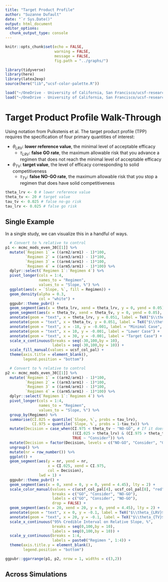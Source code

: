 ```yaml
---
title: "Target Product Profile"
author: "Suzanne Dufault"
date: "`r Sys.Date()"
output: html_document
editor_options: 
  chunk_output_type: console
---
```


```r
knitr::opts_chunk$set(echo = FALSE,
                      warning = FALSE,
                      message = FALSE,
                      fig.path = "../graphs/")

library(tidyverse)
library(here)
library(latex2exp)
source(here("lib","ucsf-color-palette.R"))

load("~/OneDrive - University of California, San Francisco/ucsf-research/phase2b-simstudy/data/cleaned-results/2022-02-25_mcmc-mods-even-30.RData")
load("~/OneDrive - University of California, San Francisco/ucsf-research/phase2b-simstudy/data/cleaned-results/2022-02-25_mcmc-mods-even-40.RData")
```

# Target Product Profile Walk-Through {.tabset}

Using notation from Pulkstenis et al. The target product profile (TPP) requires the specification of four primary quantities of interest:

+ $\theta_{LRV}$: **lower reference value**, the minimal level of acceptable efficacy
  + $\tau_{LRV}$: **false GO rate**, the maximum allowable risk that you advance a regimen that does not reach the minimal level of acceptable efficacy
+ $\theta_{TV}$: **target value**, the level of efficacy corresponding to solid competitiveness
  + $\tau_{TV}$: **false NO-GO rate**, the maximum allowable risk that you stop a regimen that does have solid competitiveness
  
```r
theta_lrv <- 0 # lower reference value
theta_tv <- 20 # target value
tau_tv <- 0.025 # false no-go risk
tau_lrv <- 0.025 # false go risk
```
  
## Single Example

In a single study, we can visualize this in a handful of ways. 

```r
  # Convert to % relative to control
p1 <- mcmc_mods_even_30[[1]] %>% 
  mutate(`Regimen 1` = ((arm2/arm1) - 1)*100,
         `Regimen 2` = ((arm3/arm1) - 1)*100,
         `Regimen 3` = ((arm4/arm1) - 1)*100,
         `Regimen 4` = ((arm5/arm1) - 1)*100) %>% 
  dplyr::select(`Regimen 1`:`Regimen 4`) %>% 
  pivot_longer(cols = 1:4,
               names_to = "Regimen",
               values_to = "Slope, %") %>% 
  ggplot(aes(x = `Slope, %`, fill = Regimen)) + 
  geom_density(alpha = 0.3,
               col = "white") + 
  ggpubr::theme_pubr() +
  geom_segment(aes(x = theta_lrv, xend = theta_lrv, y = 0, yend = 0.05), lty = 2) + 
  geom_segment(aes(x = theta_tv, xend = theta_tv, y = 0, yend = 0.05), lty = 2) + 
  annotate(geom = "text", x = theta_lrv, y = 0.051, label = TeX("$\\theta_{LRV}$"), vjust = 0) +
  annotate(geom = "text", x = theta_tv, y = 0.051, label = TeX("$\\theta_{TV}$"), vjust = 0) +
  annotate(geom = "text", x = -18, y = -0.001, label = "Minimal Case", hjust = 0) +
  annotate(geom = "text", x = 10, y = -0.001, label = "Lower Case") +
  annotate(geom = "text", x = 30, y = -0.001, label = "Target Case") + 
  scale_x_continuous(breaks = seq(-30,100,by = 10),
                     labels = seq(-30,100,by = 10)) +
  scale_fill_manual(values = ucsf_col_pal) + 
  theme(axis.title = element_blank(),
        legend.position = "bottom")

  # Convert to % relative to control
p2 <- mcmc_mods_even_30[[1]] %>% 
  mutate(`Regimen 1` = ((arm2/arm1) - 1)*100,
         `Regimen 2` = ((arm3/arm1) - 1)*100,
         `Regimen 3` = ((arm4/arm1) - 1)*100,
         `Regimen 4` = ((arm5/arm1) - 1)*100) %>% 
  dplyr::select(`Regimen 1`:`Regimen 4`) %>% 
  pivot_longer(cols = 1:4,
               names_to = "Regimen",
               values_to = "Slope, %") %>% 
  group_by(Regimen) %>% 
  summarise(CI.025 = quantile(`Slope, %`, probs = tau_lrv),
            CI.975 = quantile(`Slope, %`, probs = 1-tau_tv)) %>% 
  mutate(Decision = case_when(CI.975 < theta_tv ~ "NO-GO", # If it doesn't have hope of reaching target value, it's stopped
                              ((CI.025 > theta_lrv) & (CI.975 > theta_tv)) ~ "GO", # if the CI includes TV and is entirely above the LRV, then it goes
                              TRUE ~ "Consider")) %>% 
  mutate(Decision = factor(Decision, levels = c("NO-GO", "Consider", "GO"))) %>% 
  ungroup() %>% 
  mutate(nr = row_number()) %>% 
  ggplot() + 
  geom_segment(aes(y = nr, yend = nr, 
                   x = CI.025, xend = CI.975, 
                   col = Decision),
               lwd = 1) + 
  ggpubr::theme_pubr() + 
  geom_segment(aes(x = 0, xend = 0, y = 0, yend = 4.45), lty = 2) + 
  scale_color_manual(values = c(ucsf_col_pal[4], ucsf_col_pal[8], "red"),
                     breaks = c("GO", "Consider", "NO-GO"),
                     labels = c("GO", "Consider", "NO-GO"),
                     drop = FALSE) +
  geom_segment(aes(x = 20, xend = 20, y = 0, yend = 4.45), lty = 2) + 
  annotate(geom = "text", x = 0, y = -0.1, label = TeX("$\\theta_{LRV}$"), vjust = 0) +
  annotate(geom = "text", x = 20, y = -0.1, label = TeX("$\\theta_{TV}$"), vjust = 0) +
  scale_x_continuous("95% Credible Interval on Relative Slope, %", 
                     breaks = seq(0,100,by = 10),
                     labels = seq(0,100,by = 10)) +
  scale_y_continuous(breaks = 1:4,
                     labels = paste0("Regimen ", 1:4)) +
  theme(axis.title.y = element_blank(),
        legend.position = "bottom")

ggpubr::ggarrange(p1, p2, nrow = 1, widths = c(3,2))
```

## Across Simulations